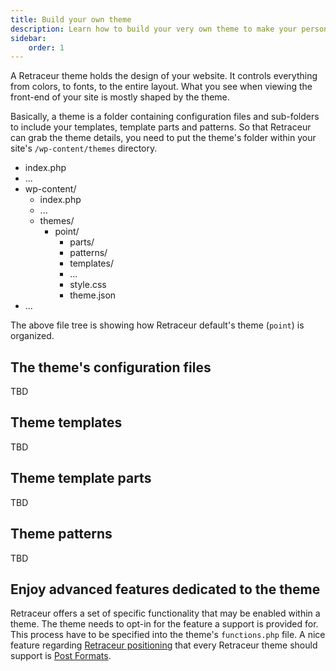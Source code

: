 ```yaml
---
title: Build your own theme
description: Learn how to build your very own theme to make your personal site truly unique
sidebar:
    order: 1
---
```



A Retraceur theme holds the design of your website. It controls everything from colors, to fonts, to the entire layout. What you see when viewing the front-end of your site is mostly shaped by the theme.

Basically, a theme is a folder containing configuration files and sub-folders to include your templates, template parts and patterns. So that Retraceur can grab the theme details, you need to put the theme's folder within your site's `/wp-content/themes` directory.

<FileTree>

- index.php
- ...
- wp-content/
  - index.php
  - ...
  - themes/
    - point/
      - parts/
      - patterns/
      - templates/
      - ...
      - style.css
      - theme.json
- ...

</FileTree>

The above file tree is showing how Retraceur default's theme (`point`) is organized.

## The theme's configuration files

TBD

## Theme templates

TBD

## Theme template parts

TBD

## Theme patterns

TBD

## Enjoy advanced features dedicated to the theme

Retraceur offers a set of specific functionality that may be enabled within a theme. The theme needs to opt-in for the feature a support is provided for. This process have to be specified into the theme's `functions.php` file. A nice feature regarding [Retraceur positioning](https://retraceur.github.io/about/) that every Retraceur theme should support is [Post Formats](./post-formats).
